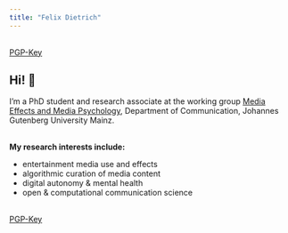 ```yaml
---
title: "Felix Dietrich"
---
```


<style> .title {display: none !important;}</style>

<div class="col-xs-12 col-sm-12 col-md-5 fd small-start">
<div id="fd">

</div>

<div class="find-me small-start">
<a rel="me" href="https://fediscience.org/@felix" target="_blank"><i class="fab fa-mastodon fa-lg"></i></a>
<a href="https://twitter.com/Felix_Dietrich" target="_blank"><i class="fab fa-twitter fa-lg"></i></a>
<a class="mail" href="mailto:mail@felix-dietrich.de"><i class="fa fa-envelope fa-lg"></i></a>
<a href="https://orcid.org/0000-0002-0696-3380" target="_blank"><i class="ai ai-orcid fa-lg"></i></a>
<br><a class="pgp" target="_blank" href="https://keys.openpgp.org/search?q=mail%40felix-dietrich.de">PGP-Key</a>
</div>
</div>


<div class="section col-xs-12 col-sm-12 col-md-7 start-page-body">
<h1>Hi! 👋</h1>

I'm a PhD student and research associate at the working group <a target="_blank" href="https://www.mediapsychology.ifp.uni-mainz.de">Media Effects and Media Psychology</a>, Department of Communication, Johannes Gutenberg University Mainz.

<br>**My research interests include:**

- entertainment media use and effects
- algorithmic curation of media content
- digital autonomy & mental health
- open & computational communication science

</div>

<div class="col-xs-12 col-sm-12 col-md-5 fd big-start">
<div id="fd">

</div>

<div class="find-me big-start">
<a rel="me" href="https://fediscience.org/@felix" target="_blank"><i class="fab fa-mastodon fa-lg"></i></a>
<a href="https://twitter.com/Felix_Dietrich" target="_blank"><i class="fab fa-twitter fa-lg"></i></a>
<a class="mail" href="mailto:mail@felix-dietrich.de"><i class="fa fa-envelope fa-lg"></i></a>
<a href="https://orcid.org/0000-0002-0696-3380" target="_blank"><i class="ai ai-orcid fa-lg"></i></a>
<br><a class="pgp" target="_blank" href="https://keys.openpgp.org/search?q=mail%40felix-dietrich.de">PGP-Key</a>
</div>
</div>

<div class="section col-xs-12 col-sm-12 col-md-12 start-page-body2">



</div>



